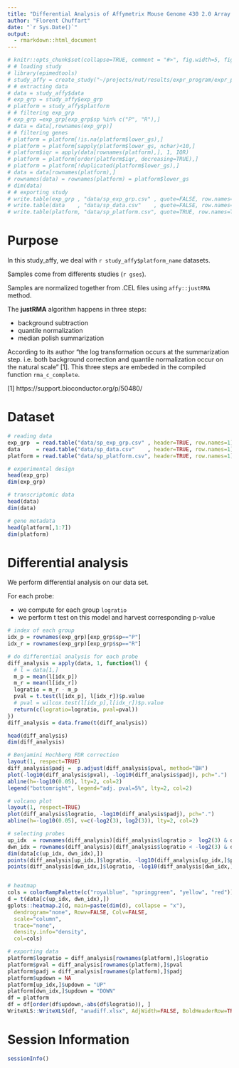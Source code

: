 ```yaml
---
title: "Differential Analysis of Affymetrix Mouse Genome 430 2.0 Array - Spermatogenesis Expression Program"
author: "Florent Chuffart"
date: "`r Sys.Date()`"
output: 
  - rmarkdown::html_document
---
```



```r
# knitr::opts_chunk$set(collapse=TRUE, comment = "#>", fig.width=5, fig.height=5, echo=FALSE, eval=TRUE)
# # loading study
# library(epimedtools)
# study_affy = create_study("~/projects/nut/results/expr_program/expr_program_study_affy.rds")
# # extracting data
# data = study_affy$data
# exp_grp = study_affy$exp_grp
# platform = study_affy$platform
# # filtering exp_grp
# exp_grp =exp_grp[exp_grp$sp %in% c("P", "R"),]
# data = data[,rownames(exp_grp)]
# # filtering genes
# platform = platform[!is.na(platform$lower_gs),]
# platform = platform[sapply(platform$lower_gs, nchar)<10,]
# platform$iqr = apply(data[rownames(platform),], 1, IQR)
# platform = platform[order(platform$iqr, decreasing=TRUE),]
# platform = platform[!duplicated(platform$lower_gs),]
# data = data[rownames(platform),]
# rownames(data) = rownames(platform) = platform$lower_gs
# dim(data)
# # exporting study
# write.table(exp_grp , "data/sp_exp_grp.csv" , quote=FALSE, row.names=TRUE)
# write.table(data    , "data/sp_data.csv"    , quote=FALSE, row.names=TRUE)
# write.table(platform, "data/sp_platform.csv", quote=TRUE, row.names=TRUE)
```

# Purpose

In this study_affy, we deal with `r study_affy$platform_name` datasets.

Samples come from differents studies (`r gses`).

Samples are normalized together from .CEL files using ``affy::justRMA`` method.

The __justRMA__ algorithm happens in three steps: 

  * background subtraction
  * quantile normalization
  * median polish summarization
  
According to its author "the log transformation occurs at the summarization step. i.e. both
background correction and quantile normalization occur on the natural
scale" [1]. This three steps are embeded in the compiled function ``rma_c_complete``.

[1] https://support.bioconductor.org/p/50480/

# Dataset

```r
# reading data
exp_grp  = read.table("data/sp_exp_grp.csv" , header=TRUE, row.names=1)
data     = read.table("data/sp_data.csv"    , header=TRUE, row.names=1)
platform = read.table("data/sp_platform.csv", header=TRUE, row.names=1)

# experimental design
head(exp_grp)
dim(exp_grp)

# transcriptomic data
head(data)
dim(data)

# gene metadata
head(platform[,1:7])
dim(platform)
```

# Differential analysis



We perform differential analysis on our data set.

For each probe:  

  * we compute for each group `logratio` 
  * we perform t test on this model and harvest corresponding p-value

```r
# index of each group
idx_p = rownames(exp_grp)[exp_grp$sp=="P"]
idx_r = rownames(exp_grp)[exp_grp$sp=="R"]

# do differential analysis for each probe
diff_analysis = apply(data, 1, function(l) {
  # l = data[1,]
  m_p = mean(l[idx_p])
  m_r = mean(l[idx_r])
  logratio = m_r - m_p
  pval = t.test(l[idx_p], l[idx_r])$p.value
  # pval = wilcox.test(l[idx_p],l[idx_r])$p.value
  return(c(logratio=logratio, pval=pval))
})
diff_analysis = data.frame(t(diff_analysis))

head(diff_analysis)
dim(diff_analysis)

# Benjamini Hochberg FDR correction
layout(1, respect=TRUE)
diff_analysis$padj =  p.adjust(diff_analysis$pval, method="BH")
plot(-log10(diff_analysis$pval), -log10(diff_analysis$padj), pch=".")
abline(h=-log10(0.05), lty=2, col=2)
legend("bottomright", legend="adj. pval=5%", lty=2, col=2)

# volcano plot
layout(1, respect=TRUE)
plot(diff_analysis$logratio, -log10(diff_analysis$padj), pch=".")
abline(h=-log10(0.05), v=c(-log2(3), log2(3)), lty=2, col=2)

# selecting probes
up_idx  = rownames(diff_analysis)[diff_analysis$logratio >  log2(3) & diff_analysis$padj<0.05]
dwn_idx = rownames(diff_analysis)[diff_analysis$logratio < -log2(3) & diff_analysis$padj<0.05]
dim(data[c(up_idx, dwn_idx),])
points(diff_analysis[up_idx,]$logratio, -log10(diff_analysis[up_idx,]$padj), col=adjustcolor(2, 0.3))
points(diff_analysis[dwn_idx,]$logratio, -log10(diff_analysis[dwn_idx,]$padj), col=adjustcolor(4,0.3))


# heatmap
cols = colorRampPalette(c("royalblue", "springgreen", "yellow", "red"))(10)
d = t(data[c(up_idx, dwn_idx),])
gplots::heatmap.2(d, main=paste(dim(d), collapse = "x"), 
  dendrogram="none", Rowv=FALSE, Colv=FALSE, 
  scale="column",
  trace="none",
  density.info="density",
  col=cols)

# exporting data
platform$logratio = diff_analysis[rownames(platform),]$logratio
platform$pval = diff_analysis[rownames(platform),]$pval
platform$padj = diff_analysis[rownames(platform),]$padj
platform$updown = NA
platform[up_idx,]$updown = "UP"
platform[dwn_idx,]$updown = "DOWN"
df = platform
df = df[order(df$updown,-abs(df$logratio)), ]
WriteXLS::WriteXLS(df, "anadiff.xlsx", AdjWidth=FALSE, BoldHeaderRow=TRUE, row.names=TRUE)
```



# Session Information

```r
sessionInfo()
```

